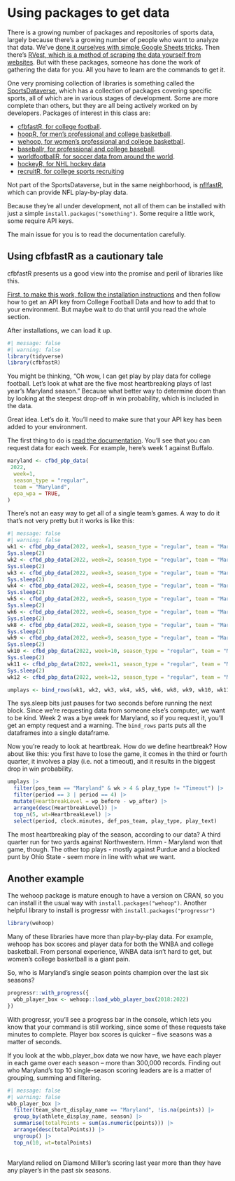 # Using packages to get data

There is a growing number of packages and repositories of sports data, largely because there's a growing number of people who want to analyze that data. We've [done it ourselves with simple Google Sheets tricks](https://www.thescoop.org/sports/data-structures-and-types.html#a-simple-way-to-get-data). Then there's [RVest, which is a method of scraping the data yourself from websites](https://www.thescoop.org/sports/intro-to-rvest.html). But with these packages, someone has done the work of gathering the data for you. All you have to learn are the commands to get it.

One very promising collection of libraries is something called the [SportsDataverse](https://sportsdataverse.org/), which has a collection of packages covering specific sports, all of which are in various stages of development. Some are more complete than others, but they are all being actively worked on by developers. Packages of interest in this class are:

-   [cfbfastR, for college football](https://cfbfastr.sportsdataverse.org/).
-   [hoopR, for men's professional and college basketball](https://hoopr.sportsdataverse.org/).
-   [wehoop, for women's professional and college basketball](https://wehoop.sportsdataverse.org/).
-   [baseballr, for professional and college baseball](https://billpetti.github.io/baseballr/).
-   [worldfootballR, for soccer data from around the world](https://jaseziv.github.io/worldfootballR/).
-   [hockeyR, for NHL hockey data](https://hockeyr.netlify.app/)
-   [recruitR, for college sports recruiting](https://recruitr.sportsdataverse.org/)

Not part of the SportsDataverse, but in the same neighborhood, is [nflfastR](https://www.nflfastr.com/), which can provide NFL play-by-play data.

Because they're all under development, not all of them can be installed with just a simple `install.packages("something")`. Some require a little work, some require API keys.

The main issue for you is to read the documentation carefully.

## Using cfbfastR as a cautionary tale

cfbfastR presents us a good view into the promise and peril of libraries like this.

[First, to make this work, follow the installation instructions](https://cfbfastr.sportsdataverse.org/) and then follow how to get an API key from College Football Data and how to add that to your environment. But maybe wait to do that until you read the whole section.

After installations, we can load it up.

```r
#| message: false
#| warning: false
library(tidyverse)
library(cfbfastR)
```

You might be thinking, "Oh wow, I can get play by play data for college football. Let's look at what are the five most heartbreaking plays of last year's Maryland season." Because what better way to determine doom than by looking at the steepest drop-off in win probability, which is included in the data.

Great idea. Let's do it. You'll need to make sure that your API key has been added to your environment.

The first thing to do is [read the documentation](https://cfbfastr.sportsdataverse.org/). You'll see that you can request data for each week. For example, here's week 1 against Buffalo.

```r
maryland <- cfbd_pbp_data(
 2022,
  week=1, 
  season_type = "regular",
  team = "Maryland",
  epa_wpa = TRUE,
)
```

There's not an easy way to get all of a single team's games. A way to do it that's not very pretty but it works is like this:

```r
#| message: false
#| warning: false
wk1 <- cfbd_pbp_data(2022, week=1, season_type = "regular", team = "Maryland", epa_wpa = TRUE)
Sys.sleep(2)
wk2 <- cfbd_pbp_data(2022, week=2, season_type = "regular", team = "Maryland", epa_wpa = TRUE)
Sys.sleep(2)
wk3 <- cfbd_pbp_data(2022, week=3, season_type = "regular", team = "Maryland", epa_wpa = TRUE)
Sys.sleep(2)
wk4 <- cfbd_pbp_data(2022, week=4, season_type = "regular", team = "Maryland", epa_wpa = TRUE)
Sys.sleep(2)
wk5 <- cfbd_pbp_data(2022, week=5, season_type = "regular", team = "Maryland", epa_wpa = TRUE)
Sys.sleep(2)
wk6 <- cfbd_pbp_data(2022, week=6, season_type = "regular", team = "Maryland", epa_wpa = TRUE)
Sys.sleep(2)
wk8 <- cfbd_pbp_data(2022, week=8, season_type = "regular", team = "Maryland", epa_wpa = TRUE)
Sys.sleep(2)
wk9 <- cfbd_pbp_data(2022, week=9, season_type = "regular", team = "Maryland", epa_wpa = TRUE)
Sys.sleep(2)
wk10 <- cfbd_pbp_data(2022, week=10, season_type = "regular", team = "Maryland", epa_wpa = TRUE)
Sys.sleep(2)
wk11 <- cfbd_pbp_data(2022, week=11, season_type = "regular", team = "Maryland", epa_wpa = TRUE)
Sys.sleep(2)
wk12 <- cfbd_pbp_data(2022, week=12, season_type = "regular", team = "Maryland", epa_wpa = TRUE)

umplays <- bind_rows(wk1, wk2, wk3, wk4, wk5, wk6, wk8, wk9, wk10, wk11, wk12)
```

The sys.sleep bits just pauses for two seconds before running the next block. Since we're requesting data from someone else's computer, we want to be kind. Week 2 was a bye week for Maryland, so if you request it, you'll get an empty request and a warning. The `bind_rows` parts puts all the dataframes into a single dataframe.

Now you're ready to look at heartbreak. How do we define heartbreak? How about like this: you first have to lose the game, it comes in the third or fourth quarter, it involves a play (i.e. not a timeout), and it results in the biggest drop in win probability.

```r
umplays |> 
  filter(pos_team == "Maryland" & wk > 4 & play_type != "Timeout") |> 
  filter(period == 3 | period == 4) |> 
  mutate(HeartbreakLevel = wp_before - wp_after) |> 
  arrange(desc(HeartbreakLevel)) |> 
  top_n(5, wt=HeartbreakLevel) |>
  select(period, clock.minutes, def_pos_team, play_type, play_text)
```

The most heartbreaking play of the season, according to our data? A third quarter run for two yards against Northwestern. Hmm - Maryland won that game, though. The other top plays - mostly against Purdue and a blocked punt by Ohio State - seem more in line with what we want.

## Another example

The wehoop package is mature enough to have a version on CRAN, so you can install it the usual way with `install.packages("wehoop")`. Another helpful library to install is progressr with `install.packages("progressr")`

```r
library(wehoop)
```

Many of these libraries have more than play-by-play data. For example, wehoop has box scores and player data for both the WNBA and college basketball. From personal experience, WNBA data isn't hard to get, but women's college basketball is a giant pain.

So, who is Maryland's single season points champion over the last six seasons?

```r
progressr::with_progress({
  wbb_player_box <- wehoop::load_wbb_player_box(2018:2022)
})
```

With progressr, you'll see a progress bar in the console, which lets you know that your command is still working, since some of these requests take minutes to complete. Player box scores is quicker -- five seasons was a matter of seconds.

If you look at the wbb_player_box data we now have, we have each player in each game over each season -- more than 300,000 records. Finding out who Maryland's top 10 single-season scoring leaders are is a matter of grouping, summing and filtering.

```r
#| message: false
#| warning: false
wbb_player_box |> 
  filter(team_short_display_name == "Maryland", !is.na(points)) |> 
  group_by(athlete_display_name, season) |> 
  summarise(totalPoints = sum(as.numeric(points))) |> 
  arrange(desc(totalPoints)) |>
  ungroup() |>
  top_n(10, wt=totalPoints)
  
```

Maryland relied on Diamond Miller's scoring last year more than they have any player's in the past six seasons.
